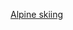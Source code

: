 {{Navbox
|name = 残疾人奥林匹克运动会高山滑雪比赛
|title = [[冬季残疾人奥林匹克运动会高山滑雪比赛|残疾人奥林匹克运动会高山滑雪比赛]]
|state = {{{state|autocollapse}}}
|listclass = hlist
|titlestyle = background:#BFD7FF;
|imageleft = [[File:Alpine skiing - Paralympic pictogram.svg|50px]]
|imageleftstyle = width:60px; <!-- minimize width used by left image cell -->
|imagestyle = width:60px; <!-- same as imageleftstyle to center the list -->
|image = [[File:No image.svg|40px|link=]] <!-- empty right image to center the list -->
|list1 =
* [[1976年冬季残疾人奥林匹克运动会高山滑雪比赛|1976]]
* [[1980年冬季残疾人奥林匹克运动会高山滑雪比赛|1980]]
* [[1984年冬季残疾人奥林匹克运动会高山滑雪比赛|1984]]
* [[1988年冬季残疾人奥林匹克运动会高山滑雪比赛|1988]]
* [[1992年冬季残疾人奥林匹克运动会高山滑雪比赛|1992]]
* [[1994年冬季残疾人奥林匹克运动会高山滑雪比赛|1994]]
* [[1998年冬季残疾人奥林匹克运动会高山滑雪比赛|1998]]
* [[2002年冬季残疾人奥林匹克运动会高山滑雪比赛|2002]]
* [[2006年冬季残疾人奥林匹克运动会高山滑雪比赛|2006]]
* [[2010年冬季残疾人奥林匹克运动会高山滑雪比赛|2010]]
* [[2014年冬季帕拉林匹克運動會高山滑雪比賽|2014]]
* [[2018年冬季残疾人奥林匹克运动会高山滑雪比赛|2018]]
* [[2022年冬季残疾人奥林匹克运动会高山滑雪比赛|2022]]

|below = [[List of Paralympic medalists in alpine skiing|List of medalists]]
|belowstyle = background:#BFD7FF;
}}<noinclude>
{{collapsible option}}
[[Category:冬季帕拉林匹克運動會模板|Alpine skiing]]
</noinclude>